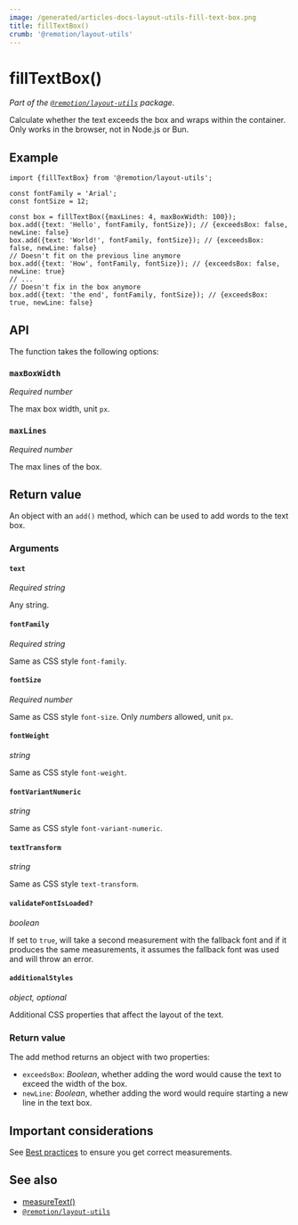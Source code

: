 ```yaml
---
image: /generated/articles-docs-layout-utils-fill-text-box.png
title: fillTextBox()
crumb: '@remotion/layout-utils'
---
```


# fillTextBox()<AvailableFrom v="4.0.57"/>

_Part of the [`@remotion/layout-utils`](/docs/layout-utils) package._

Calculate whether the text exceeds the box and wraps within the container. Only works in the browser, not in Node.js or Bun.

## Example

```tsx twoslash
import {fillTextBox} from '@remotion/layout-utils';

const fontFamily = 'Arial';
const fontSize = 12;

const box = fillTextBox({maxLines: 4, maxBoxWidth: 100});
box.add({text: 'Hello', fontFamily, fontSize}); // {exceedsBox: false, newLine: false}
box.add({text: 'World!', fontFamily, fontSize}); // {exceedsBox: false, newLine: false}
// Doesn't fit on the previous line anymore
box.add({text: 'How', fontFamily, fontSize}); // {exceedsBox: false, newLine: true}
// ...
// Doesn't fix in the box anymore
box.add({text: 'the end', fontFamily, fontSize}); // {exceedsBox: true, newLine: false}
```

## API

The function takes the following options:

### `maxBoxWidth`

_Required_ _number_

The max box width, unit `px`.

### `maxLines`

_Required_ _number_

The max lines of the box.

## Return value

An object with an `add()` method, which can be used to add words to the text box.

### Arguments

#### `text`

_Required_ _string_

Any string.

#### `fontFamily`

_Required_ _string_

Same as CSS style `font-family`.

#### `fontSize`

_Required_ _number_

Same as CSS style `font-size`. Only _numbers_ allowed, unit `px`.

#### `fontWeight`

_string_

Same as CSS style `font-weight`.

#### `fontVariantNumeric`

_string_

Same as CSS style `font-variant-numeric`.

#### `textTransform`<AvailableFrom v="4.0.140"/>

_string_

Same as CSS style `text-transform`.

#### `validateFontIsLoaded?`<AvailableFrom v="4.0.136"/>

_boolean_

If set to `true`, will take a second measurement with the fallback font and if it produces the same measurements, it assumes the fallback font was used and will throw an error.

#### `additionalStyles`<AvailableFrom v="4.0.140"/>

_object, optional_

Additional CSS properties that affect the layout of the text.

### Return value

The add method returns an object with two properties:

- `exceedsBox`:
  _Boolean_, whether adding the word would cause the text to exceed the width of the box.
- `newLine`:
  _Boolean_, whether adding the word would require starting a new line in the text box.

## Important considerations

See [Best practices](/docs/layout-utils/best-practices) to ensure you get correct measurements.

## See also

- [measureText()](/docs/layout-utils/measure-text)
- [`@remotion/layout-utils`](/docs/layout-utils)
